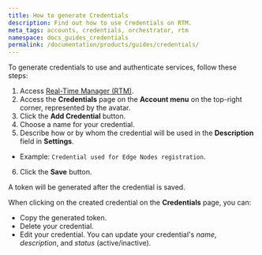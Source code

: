 ```yaml
---
title: How to generate Credentials
description: Find out how to use Credentials on RTM.
meta_tags: accounts, credentials, orchestrator, rtm
namespace: docs_guides_credentials
permalink: /documentation/products/guides/credentials/
---
```


To generate credentials to use and authenticate services, follow these steps:

1. Access [Real-Time Manager (RTM)](https://manager.azion.com/).
2. Access the **Credentials** page on the **Account menu** on the top-right corner, represented by the avatar.
3. Click the **Add Credential** button.
4. Choose a name for your credential.
5. Describe how or by whom the credential will be used in the **Description** field in **Settings**.
- Example: `Credential used for Edge Nodes registration`.
6. Click the **Save** button.

A token will be generated after the credential is saved.

When clicking on the created credential on the **Credentials** page, you can:

- Copy the generated token.
- Delete your credential.
- Edit your credential. You can update your credential's *name*, *description*, and *status* (active/inactive).
